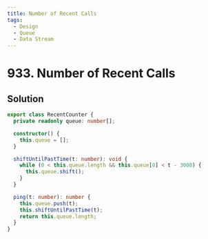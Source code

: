 ```yaml
---
title: Number of Recent Calls
tags:
  - Design
  - Queue
  - Data Stream
---
```


# 933. Number of Recent Calls

<Badges>
  <LevelBadge level="easy" />
  <TopicBadge name="Design" slug="design" />
  <TopicBadge name="Queue" slug="queue" />
  <TopicBadge name="Data Stream" slug="data-stream" />
</Badges>

## Solution

```typescript filename="solution.ts" copy
export class RecentCounter {
  private readonly queue: number[];

  constructor() {
    this.queue = [];
  }

  shiftUntilPastTime(t: number): void {
    while (0 < this.queue.length && this.queue[0] < t - 3000) {
      this.queue.shift();
    }
  }

  ping(t: number): number {
    this.queue.push(t);
    this.shiftUntilPastTime(t);
    return this.queue.length;
  }
}
```

<ProblemLink
  codingSite="leetcode"
  href="https://leetcode.com/problems/number-of-recent-calls"
  title="Number of Recent Calls"
/>
